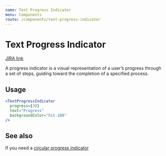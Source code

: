 ```yaml
---
name: Text Progress Indicator
menu: Components
route: /components/text-progress-indicator
---
```


# Text Progress Indicator

[JIRA link](https://coingaming.atlassian.net/wiki/spaces/CDS/pages/2033778811/Progress+indicator)

A progress indicator is a visual representation of a user’s progress through a set of steps, guiding toward the completion of a specified process.

## Usage

```jsx react-live
<TextProgressIndicator
  progress={30}
  text="Progress"
  backgroundColor="hit.100"
/>
```

## See also

If you need a [circular progress indicator](/components/progress-indicator)
